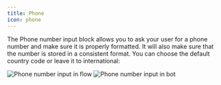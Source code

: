 ```yaml
---
title: Phone
icon: phone
---
```


The Phone number input block allows you to ask your user for a phone number and make sure it is properly formatted. It will also make sure that the number is stored in a consistent format. You can choose the default country code or leave it to international:

<Tabs>
  <Tab title="Flow">
    <Frame>
      <img
        src="/images/blocks/inputs/phone-number-flow.png"
        alt="Phone number input in flow"
        className="rounded-lg"
      />
    </Frame>
  </Tab>
  <Tab title="Bot">
    <Frame>
      <img
        src="/images/blocks/inputs/phone-number-bot.png"
        alt="Phone number input in bot"
        className="rounded-lg"
      />
    </Frame>
  </Tab>
</Tabs>

